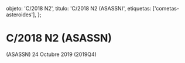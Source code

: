
  objeto: 'C/2018 N2',
  titulo: 'C/2018 N2 (ASASSN)',
  etiquetas: ['cometas-asteroides'],
};

# C/2018 N2 (ASASSN)

<Imagen
  src="registro/c2018-n2_20191024_1_2018n2_20191124_i88.jpg"
  fecha="20191024"
/>

 (ASASSN) 24 Octubre 2019
(2019Q4)